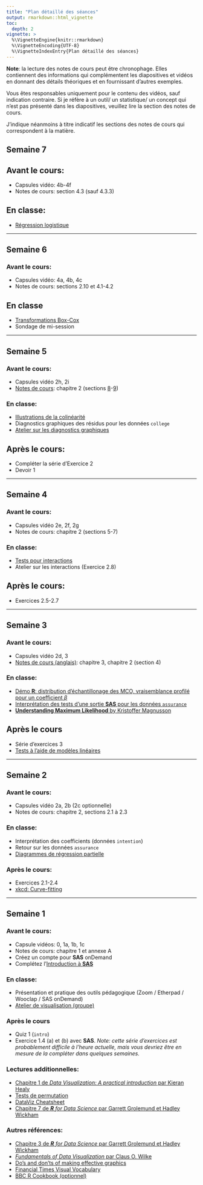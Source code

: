 ```yaml
---
title: "Plan détaillé des séances"
output: rmarkdown::html_vignette
toc:
  depth: 2
vignette: >
  %\VignetteEngine{knitr::rmarkdown}
  %\VignetteEncoding{UTF-8}
  %\VignetteIndexEntry{Plan détaillé des séances}
---
```


**Note**: la lecture des notes de cours peut être chronophage. Elles contiennent des informations qui complémentent les diapositives et vidéos en donnant des détails théoriques et en fournissant d'autres exemples. 

Vous êtes responsables uniquement pour le contenu des vidéos, sauf indication contraire. Si je réfère à un outil/ un statistique/ un concept qui n'est pas présenté dans les diapositives, veuillez lire la section des notes de cours.

J'indique néanmoins à titre indicatif les sections des notes de cours qui correspondent à la matière.

## Semaine 7

## Avant le cours:

- Capsules vidéo: 4b-4f
- Notes de cours: section 4.3 (sauf 4.3.3)

## En classe:

- [Régression logistique](https://raw.githubusercontent.com/lbelzile/modstat/master/code/60604_logistique.sas)


---

## Semaine 6

### Avant le cours:

- Capsules vidéo: 4a, 4b, 4c
- Notes de cours: sections 2.10 et 4.1-4.2

## En classe

- [Transformations Box-Cox](https://raw.githubusercontent.com/lbelzile/modstat/master/code/60604_BoxCox.sas)
- Sondage de mi-session

---

## Semaine 5

### Avant le cours:

- Capsules vidéo 2h, 2i
- [Notes de cours](https://lbelzile.github.io/math60604a/linear-regression.html): chapitre 2 (sections [8](https://lbelzile.github.io/math60604a/linear-regression.html#collinearity)-[9](https://lbelzile.github.io/math60604a/linear-regression.html#graphical-analysis-of-residuals))

### En classe:

- [Illustrations de la colinéarité](https://raw.githubusercontent.com/lbelzile/modstat/master/code/60604_colinearite.sas)
- Diagnostics graphiques des résidus pour les données `college`
- [Atelier sur les diagnostics graphiques](https://lbelzile.github.io/MATH60604-diapos/diagnosticsgraphiques.html)

## Après le cours:

- Compléter la série d'Exercice 2
- Devoir 1

---

## Semaine 4


### Avant le cours:

- Capsules vidéo 2e, 2f, 2g
- Notes de cours: chapitre 2 (sections 5-7)

### En classe:

- [Tests pour interactions](https://raw.githubusercontent.com/lbelzile/modstat/master/code/60604_interactions.sas)
- Atelier sur les interactions (Exercice 2.8)

## Après le cours:

- Exercices 2.5-2.7

---

## Semaine 3

### Avant le cours:

- Capsules vidéo 2d, 3
- [Notes de cours (anglais)](https://lbelzile.github.io/math60604a): chapitre 3, chapitre 2 (section 4)

### En classe:

- [Démo **R**: distribution d'échantillonage des MCO, vraisemblance profilé pour un coefficient $\beta$](https://raw.githubusercontent.com/lbelzile/modstat/master/code/60604_vraisemblance_profile_beta.R)
- [Interprétation des tests d'une sortie **SAS** pour les données `assurance`](https://raw.githubusercontent.com/lbelzile/modstat/master/code/60604_interpretation_tests.sas)
- [**Understanding Maximum Likelihood** by Kristoffer Magnusson](https://rpsychologist.com/d3/likelihood/)

## Après le cours

- Série d'exercices 3
- [Tests à l'aide de modèles linéaires](https://lindeloev.github.io/tests-as-linear/)

---

## Semaine 2

### Avant le cours: 

- Capsules vidéo 2a, 2b (2c optionnelle)
- Notes de cours: chapitre 2, sections 2.1 à 2.3

### En classe:

- Interprétation des coefficients (données `intention`)
- Retour sur les données `assurance`
- [Diagrammes de régression partielle](https://raw.githubusercontent.com/lbelzile/modstat/master/code/60604_diagramme_regression_partielle.sas)

### Après le cours: 

- Exercices 2.1-2.4
- [xkcd: Curve-fitting](https://xkcd.com/2048/)

---

## Semaine 1

### Avant le cours: 

- Capsule vidéos: 0, 1a, 1b, 1c
- Notes de cours: chapitre 1 et annexe A
- Créez un compte pour **SAS** onDemand 
- Complétez l'[Introduction à **SAS**](https://lbelzile.github.io/modstat/articles/introSAS.html)

### En classe:

- Présentation et pratique des outils pédagogique (Zoom / Etherpad / Wooclap / SAS onDemand)
- [Atelier de visualisation (groupe)](https://github.com/lbelzile/modstat/raw/master/atelier/graphiques/graphics.zip)

### Après le cours

- Quiz 1 (`intro`)
- Exercice 1.4 (a) et (b) avec **SAS**. *Note: cette série d'exercices est probablement difficile à l'heure actuelle, mais vous devriez être en mesure de la compléter dans quelques semaines.*


### Lectures additionnelles:

- [Chapitre 1 de *Data Visualization: A practical introduction* par Kieran Healy](https://socviz.co/lookatdata.html#lookatdata)
- [Tests de permutation](https://www.jwilber.me/permutationtest/)
- [DataViz Cheatsheet](https://policyviz.com/2018/08/07/dataviz-cheatsheet/)
- [Chapitre 7 de _**R** for Data Science_ par Garrett Grolemund et Hadley Wickham](https://r4ds.had.co.nz/)

### Autres références:

- [Chapitre 3 de _**R** for Data Science_ par Garrett Grolemund et Hadley Wickham](https://r4ds.had.co.nz/)
- [*Fundamentals of Data Visualization* par Claus O. Wilke](https://clauswilke.com/dataviz/)
- [Do's and don'ts of making effective graphics](https://stat545.com/effective-graphs.html)
- [Financial Times Visual Vocabulary](	https://github.com/ft-interactive/chart-doctor/tree/master/visual-vocabulary)
- [BBC R Cookbook (optionnel)](https://bbc.github.io/rcookbook/)
